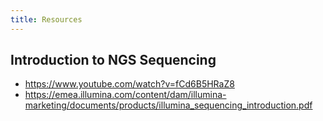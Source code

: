 ```yaml
---
title: Resources
---
```


<!-- TODO --> 

## Introduction to NGS Sequencing

- [https://www.youtube.com/watch?v=fCd6B5HRaZ8](https://www.youtube.com/watch?v=fCd6B5HRaZ8)
- [https://emea.illumina.com/content/dam/illumina-marketing/documents/products/illumina_sequencing_introduction.pdf](https://emea.illumina.com/content/dam/illumina-marketing/documents/products/illumina_sequencing_introduction.pdf)

